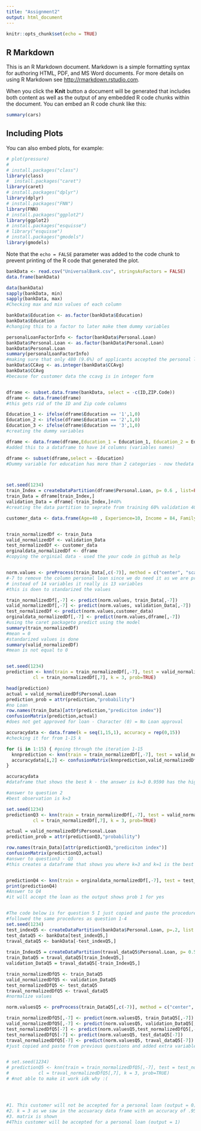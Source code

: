 ```yaml
---
title: "Assignment2"
output: html_document
---
```


```r
knitr::opts_chunk$set(echo = TRUE)
```

## R Markdown

This is an R Markdown document. Markdown is a simple formatting syntax for authoring HTML, PDF, and MS Word documents. For more details on using R Markdown see <http://rmarkdown.rstudio.com>.

When you click the **Knit** button a document will be generated that includes both content as well as the output of any embedded R code chunks within the document. You can embed an R code chunk like this:

```r
summary(cars)
```

## Including Plots

You can also embed plots, for example:

```r
# plot(pressure)
# 
# install.packages("class")
library(class)
#  install.packages("caret")
library(caret)
# install.packages("dplyr")
library(dplyr)
# install.packages("FNN")
library(FNN)
# install.packages("ggplot2")
library(ggplot2)
# install.packages("esquisse")
# library("esquisse")
# install.packages("gmodels")
library(gmodels)
```

Note that the `echo = FALSE` parameter was added to the code chunk to prevent printing of the R code that generated the plot.
```r
bankData <- read.csv("UniversalBank.csv", stringsAsFactors = FALSE)
data.frame(bankData)

data(bankData)
sapply(bankData, min)
sapply(bankData, max)
#Checking max and min values of each column

bankData$Education <- as.factor(bankData$Education)
bankData$Education
#changing this to a factor to later make them dummy variables

personalLoanFactorInfo <- factor(bankData$Personal.Loan)
bankData$Personal.Loan <- as.factor(bankData$Personal.Loan)
bankData$Personal.Loan
summary(personalLoanFactorInfo)
#making sure that only 480 (9.6%) of applicants accepted the personal loan
bankData$CCAvg <- as.integer(bankData$CCAvg)
bankData$CCAvg
#because for customer data the ccavg is in integer form


dframe <- subset.data.frame(bankData, select = -c(ID,ZIP.Code))
dframe <- data.frame(dframe)
#this gets rid of the ID and Zip code columns

Education_1 <- ifelse(dframe$Education == '1',1,0)
Education_2 <- ifelse(dframe$Education == '2',1,0)
Education_3 <- ifelse(dframe$Education == '3',1,0)
#creating the dummy variables

dframe <- data.frame(dframe,Education_1 = Education_1, Education_2 = Education_2, Education_3 = Education_3)
#added this to a dataframe to have 14 columns (variables names)

dframe <- subset(dframe,select = -Education)
#Dummy variable for education has more than 2 categories - now thedata frame has all variables including dummy variables



set.seed(1234)
train_Index = createDataPartition(dframe$Personal.Loan, p= 0.6 , list=FALSE)#60%
train_Data = dframe[train_Index,] 
validation_Data = dframe[-train_Index,]#40%
#creating the data partition to seprate from training 60% validation 40%

customer_data <- data.frame(Age=40 , Experience=10, Income = 84, Family = 2, CCAvg = 1, Education_1 = 0, Education_2 = 1, Education_3 = 0, Mortgage = 0, Securities.Account = 0, CD.Account = 0, Online = 1,  CreditCard = 1, stringsAsFactors = FALSE)


train_normalizedDf <- train_Data
valid_normalizedDf <- validation_Data
test_normalizedDf <- customer_data
orginaldata_normalizedDf <- dframe
#copying the orginial data - used the your code in github as help


norm.values <- preProcess(train_Data[,c(-7)], method = c("center", "scale"))
#-7 to remove the column personal loan since we do need it as we are predicting for that one
# instead of 14 variables it really is 13 variables
#this is doen to standarized the values 

train_normalizedDf[,-7] <- predict(norm.values, train_Data[,-7])
valid_normalizedDf[,-7] <- predict(norm.values, validation_Data[,-7])
test_normalizedDf <- predict(norm.values,customer_data)
orginaldata_normalizedDf[,-7] <- predict(norm.values,dframe[,-7])
#using the caret packageto predict using the model
summary(train_normalizedDf)
#mean = 0
#standarized values is done
summary(valid_normalizedDf)
#mean is not equal to 0


set.seed(1234)
prediction <- knn(train = train_normalizedDf[,-7], test = valid_normalizedDf[,-7], 
          cl = train_normalizedDf[,7], k = 3, prob=TRUE)

head(prediction)
actual = valid_normalizedDf$Personal.Loan
prediction_prob = attr(prediction,"probability")
#no Loan
row.names(train_Data)[attr(prediction,"prediciton index")]
confusionMatrix(prediction,actual)
#does not get approved for loan - Character (0) = No Loan approval

accuracydata <- data.frame(k = seq(1,15,1), accuracy = rep(0,15))
#checking it for from 1-15 k

for (i in 1:15) { #going through the iteration 1-15
  knnprediction <- knn(train = train_normalizedDf[,-7], test = valid_normalizedDf[,-7], cl = train_normalizedDf[,7], k=i, prob = TRUE)
  accuracydata[i,2] <- confusionMatrix(knnprediction,valid_normalizedDf[,7])$overall[1]
}

accuracydata
#dataframe that shows the best k - the answer is k=3 0.9590 has the highest output out of all the other 15

#answer to question 2
#best observation is k=3

set.seed(1234)
predictionQ3 <- knn(train = train_normalizedDf[,-7], test = valid_normalizedDf[,-7], 
          cl = train_normalizedDf[,7], k = 3, prob=TRUE) 

actual = valid_normalizedDf$Personal.Loan
prediction_prob = attr(predictionQ3,"probability")

row.names(train_Data)[attr(predictionQ3,"prediciton index")]
confusionMatrix(predictionQ3,actual)
#answer to question3 - Q3
#this creates a dataframe that shows you where k=3 and k=1 is the best result


predictionQ4 <- knn(train = orginaldata_normalizedDf[,-7], test = test_normalizedDf, cl= orginaldata_normalizedDf[,7], k=3, prob = TRUE)
print(predictionQ4)
#Answer to Q4
#it will accept the loan as the output shows prob 1 for yes


#The code below is for question 5 I just copied and paste the procedures from question 1-4 but instead I added the partition of data to 50,30,20 to answer question 5
#followed the same procedures as question 1-4
set.seed(1234)
test_indexQ5 <- createDataPartition(bankData$Personal.Loan, p=.2, list = FALSE)
test_dataQ5 <- bankData[test_indexQ5,]
traval_dataQ5 <- bankData[-test_indexQ5,]
 
train_IndexQ5 = createDataPartition(traval_dataQ5$Personal.Loan, p= 0.5 , list=FALSE)
train_DataQ5 = traval_dataQ5[train_IndexQ5,] 
validation_DataQ5 = traval_dataQ5[-train_IndexQ5,]

train_normalizedDfQ5 <- train_DataQ5
valid_normalizedDfQ5 <- validation_DataQ5
test_normalizedDfQ5 <- test_dataQ5
traval_normalizedDfQ5 <- traval_dataQ5
#normalize values

norm.valuesQ5 <- preProcess(train_DataQ5[,c(-7)], method = c("center", "scale"))

train_normalizedDfQ5[,-7] <- predict(norm.valuesQ5, train_DataQ5[,-7])
valid_normalizedDfQ5[,-7] <- predict(norm.valuesQ5, validation_DataQ5[,-7])
test_normalizedDfQ5[-7] <- predict(norm.valuesQ5,test_normalizedDfQ5[,-7])
test_normalizedDfQ5[-7] <- predict(norm.valuesQ5, test_dataQ5[-7])
traval_normalizedDfQ5[-7] <- predict(norm.valuesQ5, traval_dataQ5[-7])
#just copied and paste from previous questions and added extra variables for the 50,30,20


# set.seed(1234)
# predictionQ5 <- knn(train = train_normalizedDfQ5[,-7], test = test_normalizedDfQ5[,-7], 
#           cl = traval_normalizedDfQ5[,7], k = 3, prob=TRUE) 
# #not able to make it work idk why :(




#1. This customer will not be accepted for a personal loan (output = 0)
#2. k = 3 as we saw in the accuaracy data frame with an accuracy of .9590
#3. matrix is shown
#4This customer will be accepted for a personal loan (output = 1)

```

